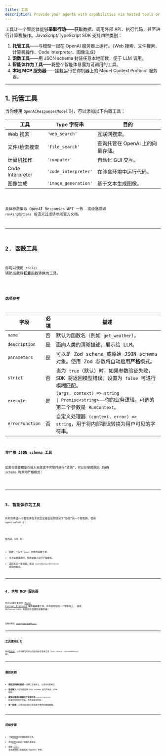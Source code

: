 ```yaml
---
title: 工具
description: Provide your agents with capabilities via hosted tools or custom function tools
---
```



工具让一个智能体能够**采取行动**——获取数据、调用外部 API、执行代码，甚至进行计算机操作。JavaScript/TypeScript SDK 支持四种类别：

1. **托管工具**——与模型一起在 OpenAI 服务器上运行。（Web 搜索、文件搜索、计算机操作、Code Interpreter、图像生成）
2. **函数工具**——用 JSON schema 封装任意本地函数，便于 LLM 调用。
3. **智能体作为工具**——将整个智能体暴露为可调用的工具。
4. **本地 MCP 服务器**——挂载运行在你机器上的 Model Context Protocol 服务器。

---

## 1. 托管工具

当你使用 `OpenAIResponsesModel` 时，可以添加以下内置工具：

| 工具             | Type 字符串          | 目的                             |
| ---------------- | -------------------- | -------------------------------- |
| Web 搜索         | `'web_search'`       | 互联网搜索。                     |
| 文件/检索搜索    | `'file_search'`      | 查询托管在 OpenAI 上的向量存储。 |
| 计算机操作       | `'computer'`         | 自动化 GUI 交互。                |
| Code Interpreter | `'code_interpreter'` | 在沙盒环境中运行代码。           |
| 图像生成         | `'image_generation'` | 基于文本生成图像。               |

<Code lang="typescript" code={toolsHostedToolsExample} title="托管工具" />

具体参数集与 OpenAI Responses API 一致——高级选项如 `rankingOptions` 或语义过滤请参阅官方文档。

---

## 2. 函数工具

你可以使用 `tool()` 辅助函数将**任意**函数转换为工具。

<Code
  lang="typescript"
  code={toolsFunctionExample}
  title="使用 Zod 参数的函数工具"
/>

### 选项参考

| 字段            | 必填 | 描述                                                                                                                                                                                          |
| --------------- | ---- | --------------------------------------------------------------------------------------------------------------------------------------------------------------------------------------------- |
| `name`          | 否   | 默认为函数名（例如 `get_weather`）。                                                                                                                                                          |
| `description`   | 是   | 面向人类的清晰描述，展示给 LLM。                                                                                                                                                              |
| `parameters`    | 是   | 可以是 Zod schema 或原始 JSON schema 对象。使用 Zod 参数将自动启用**严格**模式。                                                                                                              |
| `strict`        | 否   | 当为 `true`（默认）时，如果参数验证失败，SDK 将返回模型错误。设置为 `false` 可进行模糊匹配。                                                                                                  |
| `execute`       | 是   | `(args, context) => string                                                                                               \| Promise<string>`——你的业务逻辑。可选的第二个参数是 `RunContext`。 |
| `errorFunction` | 否   | 自定义处理器 `(context, error) => string`，用于将内部错误转换为用户可见的字符串。                                                                                                             |

### 非严格 JSON schema 工具

如果你需要模型在输入无效或不完整时进行“猜测”，可以在使用原始 JSON schema 时禁用严格模式：

<Code
  lang="typescript"
  code={nonStrictSchemaTools}
  title="非严格 JSON schema 工具"
/>

---

## 3. 智能体作为工具

有时你希望一个智能体在不完全交接会话的情况下“协助”另一个智能体。使用 `agent.asTool()`：

<Code lang="typescript" code={agentsAsToolsExample} title="智能体作为工具" />

在内部，SDK 会：

- 创建一个只有 `input` 参数的函数工具。
- 当工具被调用时，使用该输入运行子智能体。
- 返回最后一条消息，或由 `customOutputExtractor` 提取的输出。

---

## 4. 本地 MCP 服务器

你可以通过本地的 [Model Context Protocol](https://modelcontextprotocol.io/) 服务器暴露工具，并将其附加到一个智能体上。
使用 `MCPServerStdio` 来启动并连接到该服务器：

<Code lang="typescript" code={mcpLocalServer} title="本地 MCP 服务器" />

完整示例见 [`filesystem-example.ts`](https://github.com/openai/openai-agents-js/tree/main/examples/mcp/filesystem-example.ts)。

---

## 工具使用行为

参阅[智能体](/openai-agents-js/zh/guides/agents#forcing-tool-use)，以控制模型何时以及如何必须使用工具（`tool_choice`、`toolUseBehavior` 等）。

---

## 最佳实践

- **简短且明确的描述**——说明工具做什么，以及何时使用它。
- **验证输入**——尽可能使用 Zod schema 进行严格的 JSON 校验。
- **避免在错误处理器中产生副作用**——`errorFunction` 应返回有用的字符串，而不是抛出异常。
- **单一职责**——小而可组合的工具有助于更好的模型推理。

---

## 后续步骤

- 了解[智能体](/openai-agents-js/zh/guides/agents#forcing-tool-use)中的强制使用工具。
- 添加[护栏](/openai-agents-js/zh/guides/guardrails)以验证工具输入或输出。
- 查阅 [`tool()`](/openai-agents-js/openai/agents/functions/tool) 及各类托管工具类型的 TypeDoc 参考。
